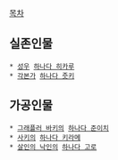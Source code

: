 [[목차]]

== 실존인물 ==
 * [[성우]] [[하나다 히카루]]
 * [[각본가]] [[하나다 줏키]]

== 가공인물 ==
 * [[그래플러 바키]]의 [[하나다 준이치]]
 * [[사키]]의 [[하나다 키라메]]
 * [[살인의 낙인]]의 [[하나다 고로]]
